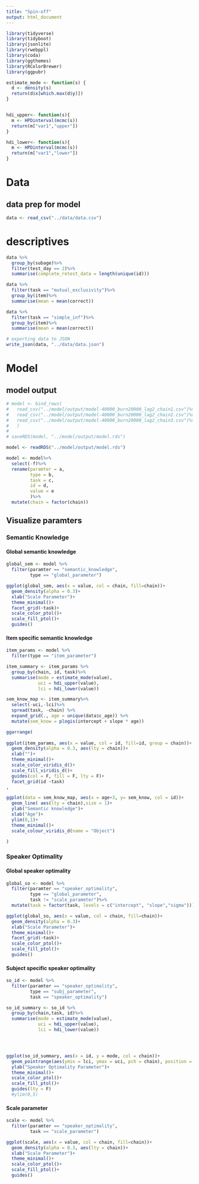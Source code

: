 ```yaml
---
title: "Spin-off"
output: html_document
---
```


```r
library(tidyverse)
library(tidyboot)
library(jsonlite)
library(rwebppl)
library(coda)
library(ggthemes)
library(RColorBrewer)
library(ggpubr)

estimate_mode <- function(s) {
  d <- density(s)
  return(d$x[which.max(d$y)])
}


hdi_upper<- function(s){
  m <- HPDinterval(mcmc(s))
  return(m["var1","upper"])
}

hdi_lower<- function(s){
  m <- HPDinterval(mcmc(s))
  return(m["var1","lower"])
}


```

# Data

## data prep for model

```r
data <- read_csv("../data/data.csv")
```
# descriptives
```r
data %>%
  group_by(subage)%>%
  filter(test_day == 2)%>%
  summarise(complete_retest_data = length(unique(id)))
```

```r
data %>%
  filter(task == "mutual_exclusivity")%>%
  group_by(item)%>%
  summarise(mean = mean(correct))

data %>%
  filter(task == "simple_inf")%>%
  group_by(item)%>%
  summarise(mean = mean(correct))
```


```r
# exporting data to JSON
write_json(data, "../data/data.json")
```

# Model 

## model output
```r
# model <- bind_rows(
#   read_csv("../model/output/model-40000_burn20000_lag2_chain1.csv")%>%mutate(chain = 1),
#   read_csv("../model/output/model-40000_burn20000_lag2_chain2.csv")%>%mutate(chain = 2),
#   read_csv("../model/output/model-40000_burn20000_lag2_chain3.csv")%>%mutate(chain = 3)
#   )
# 
# saveRDS(model, "../model/output/model.rds")

model <- readRDS("../model/output/model.rds")
```

```r
model <- model%>%
  select(-f)%>%
  rename(paramter = a, 
         type = b,
         task = c,
         id = d,
         value = e
         )%>%
  mutate(chain = factor(chain))
```

## Visualize paramters

### Semantic Knowledge

#### Global semantic knowledge

```r
global_sem <- model %>%
  filter(paramter == "semantic_knowledge",
         type == "global_parameter")

ggplot(global_sem, aes(x = value, col = chain, fill=chain))+
  geom_density(alpha = 0.3)+
  xlab("Scale Parameter")+
  theme_minimal()+
  facet_grid(~task)+
  scale_color_ptol()+
  scale_fill_ptol()+
  guides()

```

#### Item specific semantic knowledge

```r

item_params <- model %>%
  filter(type == "item_parameter")

item_summary <- item_params %>%
  group_by(chain, id, task)%>%
  summarise(mode = estimate_mode(value),
            uci = hdi_upper(value),
            lci = hdi_lower(value))

sem_know_map <- item_summary%>%
  select(-uci,-lci)%>%
  spread(task, -chain) %>%
  expand_grid(., age = unique(data$c_age)) %>%
  mutate(sem_know = plogis(intercept + slope * age))

ggarrange(
  
ggplot(item_params, aes(x = value, col = id, fill=id, group = chain))+
  geom_density(alpha = 0.3, aes(lty = chain))+
  xlab("")+
  theme_minimal()+
  scale_color_viridis_d()+
  scale_fill_viridis_d()+
  guides(col = F, fill = F, lty = F)+
  facet_grid(id ~task)
,

ggplot(data = sem_know_map, aes(x = age+3, y= sem_know, col = id))+
  geom_line( aes(lty = chain),size = 1)+
  ylab("Semantic knowledge")+
  xlab("Age")+
  ylim(0,1)+
  theme_minimal()+
  scale_colour_viridis_d(name = "Object")

)
```


### Speaker Optimality

#### Global speaker optimality

```r
global_so <- model %>%
  filter(paramter == "speaker_optimality",
         type == "global_parameter",
         task != "scale_parameter")%>%
  mutate(task = factor(task, levels = c("intercept", "slope","sigma")))

ggplot(global_so, aes(x = value, col = chain, fill=chain))+
  geom_density(alpha = 0.3)+
  xlab("Scale Parameter")+
  theme_minimal()+
  facet_grid(~task)+
  scale_color_ptol()+
  scale_fill_ptol()+
  guides()
```


#### Subject specific speaker optimality

```r
so_id <- model %>%
  filter(paramter == "speaker_optimality",
         type == "subj_parameter",
         task == "speaker_optimality")

so_id_summary <- so_id %>%
  group_by(chain,task, id)%>%
  summarise(mode = estimate_mode(value),
            uci = hdi_upper(value),
            lci = hdi_lower(value))




ggplot(so_id_summary, aes(x = id, y = mode, col = chain))+
  geom_pointrange(aes(ymin = lci, ymax = uci, pch = chain), position = position_dodge(width = .5))+
  ylab("Speaker Optimality Parameter")+
  theme_minimal()+
  scale_color_ptol()+
  scale_fill_ptol()+
  guides(lty = F)
  #ylim(0,5)
```
#### Scale parameter

```r
scale <- model %>%
  filter(paramter == "speaker_optimality",
         task == "scale_parameter")

ggplot(scale, aes(x = value, col = chain, fill=chain))+
  geom_density(alpha = 0.3, aes(lty = chain))+
  xlab("Scale Parameter")+
  theme_minimal()+
  scale_color_ptol()+
  scale_fill_ptol()+
  guides()

```

